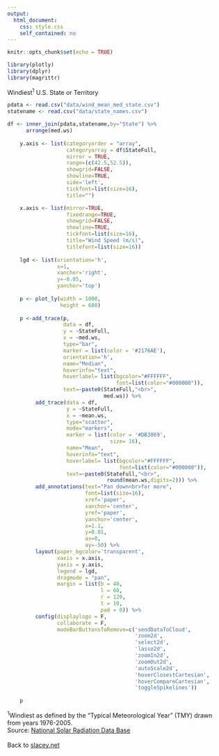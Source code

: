 ---
output:
  html_document:
    css: style.css
    self_contained: no
---

```{r setup, include=FALSE}
knitr::opts_chunk$set(echo = TRUE)

library(plotly)
library(dplyr)
library(magrittr)
```

<div id="mytitle">Windiest<sup>1</sup> U.S. State or Territory</div>

```{r wplot, echo=FALSE}
pdata <- read.csv("data/wind_mean_med_state.csv")
statename <- read.csv("data/state_names.csv")

df <- inner_join(pdata,statename,by="State") %>%
      arrange(med.ws)
    
    y.axis <- list(categoryorder = "array",
                   categoryarray = df$StateFull,
                   mirror = TRUE,
                   range=(c(42.5,52.5)),
                   showgrid=FALSE,
                   showline=TRUE,
                   side='left',
                   tickfont=list(size=16),
                   title="")

    x.axis <- list(mirror=TRUE,
                   fixedrange=TRUE,
                   showgrid=FALSE,
                   showline=TRUE,
                   tickfont=list(size=16),
                   title="Wind Speed (m/s)",
                   titlefont=list(size=16))
    
    lgd <- list(orientation='h',
                x=1,
                xanchor='right',
                y=-0.05,
                yanchor='top')
  
    p <- plot_ly(width = 1000,
                 height = 600)
    
    p <-add_trace(p,
                  data = df, 
                  y = ~StateFull, 
                  x = ~med.ws,
                  type="bar",
                  marker = list(color = '#2176AE'),
                  orientation='h',
                  name="Median",
                  hoverinfo="text",
                  hoverlabel= list(bgcolor="#FFFFFF",
                                   font=list(color="#000000")),
                  text=~paste0(StateFull,"<br>",
                               med.ws)) %>%
         add_trace(data = df, 
                   y = ~StateFull, 
                   x = ~mean.ws,
                   type="scatter",
                   mode="markers",
                   marker = list(color = '#DB3069',
                                 size= 16),
                   name="Mean",
                   hoverinfo="text",
                   hoverlabel= list(bgcolor="#FFFFFF",
                                    font=list(color="#000000")),
                   text=~paste0(StateFull,"<br>",
                                round(mean.ws,digits=2))) %>%
         add_annotations(text="Pan down<br>for more",
                         font=list(size=16),
                         xref='paper',
                         xanchor='center',
                         yref='paper',
                         yanchor='center',
                         x=1.1,
                         y=0.01,
                         ax=0,
                         ay=-50) %>%
         layout(paper_bgcolor='transparent',
                xaxis = x.axis,
                yaxis = y.axis,
                legend = lgd,
                dragmode = "pan",
                margin = list(b = 40, 
                              l = 60, 
                              r = 120, 
                              t = 10, 
                              pad = 0)) %>%
         config(displaylogo = F,
                collaborate = F,
                modeBarButtonsToRemove=c('sendDataToCloud',
                                         'zoom2d',
                                         'select2d',
                                         'lasso2d',
                                         'zoomIn2d',
                                         'zoomOut2d',
                                         'autoScale2d',
                                         'hoverClosestCartesian',
                                         'hoverCompareCartesian',
                                         'toggleSpikelines'))
    
    p  
```

<sup>1</sup>Windiest as defined by the "Typical Meteorological Year" (TMY) drawn from years 1976-2005. 
<br>
Source: <a href="https://rredc.nrel.gov/solar/old_data/nsrdb/1991-2005/tmy3/">National Solar Radiation Data Base</a>
<br>
<br>
Back to <a href="https://www.slacey.net">slacey.net</a>